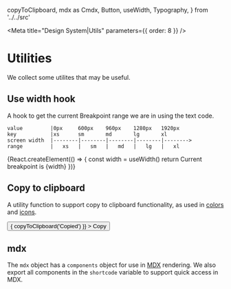   copyToClipboard,
  mdx as Cmdx,
  Button,
  useWidth,
  Typography,
} from '../../src'

<Meta title="Design System|Utils" parameters={{ order: 8 }} />

# Utilities

We collect some utilites that may be useful.

## Use width hook

A hook to get the current Breakpoint range we are in using the text code.

```
value         |0px     600px    960px    1280px   1920px
key           |xs      sm       md       lg       xl
screen width  |--------|--------|--------|--------|-------->
range         |   xs   |   sm   |   md   |   lg   |   xl
```

<Preview>
  <Story name="use Width Hook">
    {React.createElement(() => {
      const width = useWidth()
      return <Typogaphy>Current breakpoint is {width}</Typogaphy>
    })}
  </Story>
</Preview>

## Copy to clipboard

A utility function to support copy to clipboard functionality, as used in [colors](/components/?path=/docs/design-system-colour--page) and [icons](/components/?path=/docs/components-icons--default-story).

<Preview>
  <Story name="copy">
    <Button
      color="primary"
      onClick={() => {
        copyToClipboard('Copied')
      }}
    >
      Copy
    </Button>
  </Story>
</Preview>

## mdx

The `mdx` object has a `components` object for use in [MDX](https://mdxjs.com/) rendering. We also export all components
in the `shortcode` variable to support quick access in MDX.
